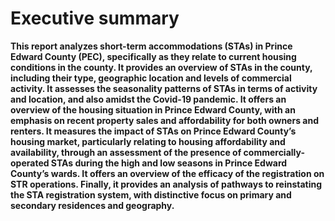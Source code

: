 # Executive summary {-}

**This report analyzes short-term accommodations (STAs) in Prince Edward County (PEC), specifically as they relate to current housing conditions in the county. It provides an overview of STAs in the county, including their type, geographic location and levels of commercial activity. It assesses the seasonality patterns of STAs in terms of activity and location, and also amidst the Covid-19 pandemic. It offers an overview of the housing situation in Prince Edward County, with an emphasis on recent property sales and affordability for both owners and renters. It measures the impact of STAs on Prince Edward County’s housing market, particularly relating to housing affordability and availability, through an assessment of the presence of commercially-operated STAs during the high and low seasons in Prince Edward County’s wards. It offers an overview of the efficacy of the registration on STR operations. Finally, it provides an analysis of pathways to reinstating the STA registration system, with distinctive focus on primary and secondary residences and geography.**

\noindent\rule{\textwidth}{1pt}

<!-- **SHORT-TERM RENTALS IN PRINCE EDWARD COUNTY: MARKET OVERVIEW** -->

<!-- - There are on a daily average 490 active STA listings in Prince Edward County housing units in 2021, which collectively earned $138,000 per day. -->
<!-- - The average number of active listings declined by 37.2% compared to 2019, while revenue increased by 52.7%. -->
<!-- - The ward with the most active listings is Picton, with 19.5%, followed by Hallowell (13.4%) and Wellington (11.5%). -->
<!-- - Most (92.9%) STA listings were entire homes, responsible for 98.0% of total revenues. -->
<!-- - Revenue is distributed unevenly among hosts, with the top 10% of hosts earning 49.2% of revenues and the top 1% earning 20.8% of all revenues. -->
<!-- - Multilistings account for almost half (49.6%) of STA listings in the county, earning 50.6% of total host revenue. -->
<!-- - The Covid-19 pandemic has caused reservations to drop by 20%, while nightly prices were almost twice (48.4%) as high in 2021 compared to 2019. -->
<!-- - The pandemic has also flattened the seasonality pattern in the county, with non-summer months receiving more reservations on average than the years before. -->

<!-- **STA HOUSING MARKET IMPACTS** -->

<!-- - Housing prices and sales volumes have accelerated significantly since the start of the pandemic, from 460 properties sold in 2019 to an expected 1,110 by the end of 2021. -->
<!-- - While prices were rising prior to 2020, the data suggest that price growth was beginning to level off until the pandemic introduced a massive demand shock to the housing market (average prices in December 2020 were 87.1% higher than in December 2019). -->
<!-- - In 2020, the average sale price in Prince Edward County was $625,080, only to rise to $754,930 in 2021. -->
<!-- - In five wards, households would require an additional $50,000 or more in annual income to be able to afford being a homeowner in the County. -->
<!-- - In 2021, 7.5% of property sales were for houses that were sold two years before or less. -->
<!-- - Rents rose 52% between June 2020 and June 2021, rises due to an increase in demand without a corresponding increase in supply. -->
<!-- - Prior to the pandemic, 5.8% of Prince Edward County housing units operated as dedicated STA in the summer. -->
<!-- - The number of dedicated STAs declined during the pandemic, but the supply seems to have returned to pre-pandemic levels during the summer of 2021.  -->
<!-- - About half of all housing sales in 2016 and 2017 can be attributed to new STAs, but that share has halved in recent years. -->

<!-- **REGISTRATION ANALYSIS** -->

<!-- - Out of the 963 license applications, 423 were approved, with  total of 351 valid licenses operating prior the the moratorium. -->
<!-- - Picton is the ward that received the most license applications, with 71, followed by Hallowell (60) and Wellington (54). -->
<!-- - During the STA registration period, there was about 1 new STR listing created per day. During the moratorium, the rate of new listings being created on STR platforms remained substantially the same, showing that the registration and moratorium did not directly impact the creation of STA listings in the county, but rather the overall pandemic conditions. -->
<!-- - 331 housing units that were sold since 2016 also applied for a STA license, indicating a strong connection between recent house sales and STR operations. -->


<!-- **MOVING FORWARD: SHORT-TERM ACCOMMODATION REGULATION PATHWAYS IN PRINCE EDWARD COUNTY ** -->

<!-- - Based on the registration analysis, there are two policy pathways that the county could take to reinstate the STA registration system: Redistribute or Restrict; which could be done for towns and village only or for the entire county. -->
<!-- - By redistributing, the county would emit licenses to primary residence operators only, having the potential to redistribute $6.2 million in STA revenue to 1,000 part-time home sharers, which would earn around $6,200 each, yearly. -->
<!-- - By restricting the number of STAs in the County, 300 licenses would need to be allocated to maintain 2019 STA activity levels, with revenues being shared by a small amount of commercial operators. -->
<!-- - Rent subsidies to encourage owners to keep their unit on the long-term rental market in Prince Edward County would likely not be a potential solutions, since rent supplements would need to be as high as $2,520 in Wellington and $2,360 in the townships. -->

\newpage